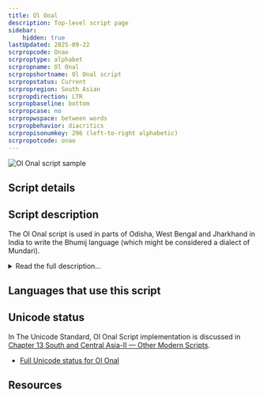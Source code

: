 ```yaml
---
title: Ol Onal
description: Top-level script page
sidebar:
    hidden: true
lastUpdated: 2025-09-22
scrpropcode: Onao
scrproptype: alphabet
scrpropname: Ol Onal
scrpropshortname: Ol Onal script
scrpropstatus: Current
scrpropregion: South Asian
scrpropdirection: LTR
scrpropbaseline: bottom
scrpropcase: no
scrpropwspace: between words
scrpropbehavior: diacritics
scrpropisonumkey: 296 (left-to-right alphabetic)
scrpropotcode: onao
---
```



![Ol Onal script sample](../images/onao-sample.png "Sample from Bhumij font (used with permission)")

## Script details

<ScriptDetails />

## Script description

The Ol Onal script is used in parts of Odisha, West Bengal and Jharkhand in India to write the Bhumij language (which might be considered a dialect of Mundari).

<details>
<summary>Read the full description...</summary>The script was developed in 1992 as part of a contest for developing a new script for writing the Bhumij language. 

Ol Onal is an alphabetical script written from left to right. There are 30 letters, 4 signs, and 10 script-specific digits.
</details>

## Languages that use this script

<WsList script='Onao' wsMax='5' />

## Unicode status

In The Unicode Standard, Ol Onal Script implementation is discussed in [Chapter 13 South and Central Asia-II — Other Modern Scripts](https://www.unicode.org/versions/latest/core-spec/chapter-13/#G746334).

- [Full Unicode status for Ol Onal](/scrlang/unicode/onao-unicode)



## Resources

<ScriptResources detailSummary='seemore' />

